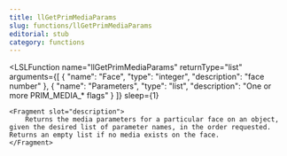 ```yaml
---
title: llGetPrimMediaParams
slug: functions/llGetPrimMediaParams
editorial: stub
category: functions
---
```


<LSLFunction
	name="llGetPrimMediaParams"
	returnType="list"
	arguments={[
	{
		"name": "Face",
		"type": "integer",
		"description": "face number"
	},
	{
		"name": "Parameters",
		"type": "list",
		"description": "One or more PRIM_MEDIA_* flags"
	}
]}
	sleep={1}
>
	<Fragment slot="description">
		Returns the media parameters for a particular face on an object, given the desired list of parameter names, in the order requested. Returns an empty list if no media exists on the face.
	</Fragment>
</LSLFunction>
